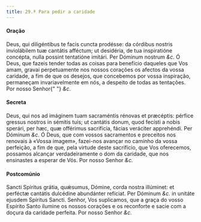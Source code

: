 ```yaml
---
title: 29.ª Para pedir a caridade
---
```


<h4 class="text-center">Oração</h4>
<div class="grid grid-cols-2 gap-5">
  <span class="text-justify">
    Deus, qui diligéntibus te facis cuncta prodésse: da córdibus nostris
    inviolábilem tuæ cantátis afféctum; ut desidéria, de tua inspiratióne
    concépta, nulla possint tentatióne imitári. Per Dóminum nostrum <em>&c.</em>
  </span>
  <span class="text-justify">
    Ó Deus, que fazeis tender todas as coisas para benefício daqueles que Vos
    amam, gravai perpetuamente nos nossos corações os afectos da vossa caridade,
    a fim de que os desejos, que concebemos por vossa inspiração, permaneçam
    invariavelmente em nós, a despeito de todas as tentações. Por nosso Senhor{" "}
    <em>&c.</em>
  </span>
</div>

<h4 class="text-center">Secreta</h4>
<div class="grid grid-cols-2 gap-5">
  <span class="text-justify">
    Deus, qui nos ad imáginem tuam sacraméntis rénovas et præcéptis: pérfice
    gressus nostros in sémitis tuis; ut cantátis donum, quod fecísti a nobis
    sperári, per hæc, quæ offérimus sacrifícia, fácias veráciter apprehéndi. Per
    Dóminum <em>&c.</em>
  </span>
  <span class="text-justify">
    Ó Deus, que com vossos sacramentos e preceitos nos renovais à «Vossa
    imagem», fazei-nos avançar no caminho da vossa perfeição, a fim de que, pela
    virtude deste sacrifício, que Vos oferecemos, possamos alcançar
    verdadeiramente o dom da caridade, que nos ensinastes a esperar de Vós. Por
    nosso Senhor <em>&c.</em>
  </span>
</div>

<h4 class="text-center">Postcomúnio</h4>
<div class="grid grid-cols-2 gap-5">
  <span class="text-justify">
    Sancti Spíritus grátia, quǽsumus, Dómine, corda nostra illúminet: et
    perféctæ cantátis dulcédine abundánter refíciat. Per Dóminum <em>&c.</em> in
    unitáte ejusdem Spíritus Sancti.
  </span>
  <span class="text-justify">
    Senhor, Vos suplicamos, que a graça do vosso Espírito Santo ilumine os
    nossos corações e os reconforte e sacie com a doçura da caridade perfeita.
    Por nosso Senhor <em>&c.</em>
  </span>
</div>
